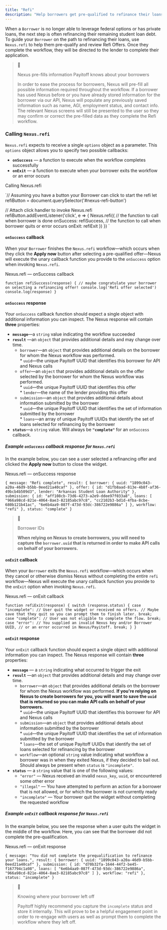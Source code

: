 ```yaml
---
title: "Refi"
description: "Help borrowers get pre-qualified to refinance their loans with Nexus.refi"
---
```


When a `Borrower` is no longer able to leverage federal options or has private loans, the next step is often refinancing their remaining student loan debt. To guide your `Borrower` on the path to refinancing their loans, use `Nexus.refi` to help them pre-qualify and review Refi Offers. Once they complete the workflow, they will be directed to the lender to complete their application.

> 📘
> 
> Nexus pre-fills information Payitoff knows about your borrowers
> 
> In order to ease the process for borrowers, Nexus will pre-fill all possible information required throughout the workflow. If a borrower has used Nexus before or you have already stored information for the borrower via our API, Nexus will populate any previously saved information such as name, AGI, employment status, and contact info. The relevant Nexus screens will still be presented to the user so they may confirm or correct the pre-filled data as they complete the Refi workflow.

### Calling `Nexus.refi`

`Nexus.refi` expects to receive a single `options` object as a parameter. This `options` object allows you to specify two possible callbacks:

* **`onSuccess`** — a function to execute when the workflow completes successfully
* **`onExit`** — a function to execute when your borrower exits the workflow or an error occurs

Calling Nexus.refi

`// Assuming you have a button your Borrower can click to start the refi
let refiButton = document.querySelector('#nexus-refi-button')

// Attach click handler to invoke Nexus.refi
refiButton.addEventListener('click', e => {
  Nexus.refi({
    // the function to call when borrower is done
    onSuccess: refiSuccess,
    // the function to call when borrower quits or error occurs
    onExit: refiExit
  })
})
`

#### `onSuccess` callback

When your `Borrower` finishes the `Nexus.refi` workflow—which occurs when they click the **Apply now** button after selecting a pre-qualified offer—Nexus will execute the unary callback function you provide to the `onSuccess` option when invoking `Nexus.refi`.

Nexus.refi — onSuccess callback

`function refiSuccess(response) {
  // maybe congratulate your borrower on selecting a refinancing offer!
  console.log('Refi offer selected')
  console.log(response)
}
`

#### `onSuccess` response

Your `onSuccess` callback function should expect a single object with additional information you can inspect. The Nexus response will contain **three** properties:

* **`message`**—a `string` value indicating the workflow succeeded
* **`result`** —an `object` that provides additional details and may change over time.  
   * `borrower`—an `object` that provides additional details on the borrower for whom the Nexus workflow was performed.  
         * `uuid`—the unique Payitoff UUID that identifies this borrower for API and Nexus calls  
   * `offer`—an `object` that provides additional details on the offer selected by the borrower for whom the Nexus workflow was performed.  
         * `uuid`—the unique Payitoff UUID that identifies this offer  
         * `lender`—the name of the lender providing this offer  
   * `submission`—an `object` that provides additional details about information submitted by the borrower  
         * `uuid`—the unique Payitoff UUID that identifies the set of information submitted by the borrower  
         * `loans`—an array of unique Payitoff UUIDs that identify the set of loans selected for refinancing by the borrower
* **`status`**—a `string` value. Will always be **`"complete"`** for an `onSuccess` callback.

##### Example `onSuccess` callback response for `Nexus.refi`

In the example below, you can see a user selected a refinancing offer and clicked the **Apply now** button to close the widget.

Nexus.refi — onSuccess response

`{
  message: "Refi complete",
  result: {
    borrower: {
      uuid: "1899c043-a20a-46d9-b5bb-0eed21a40caf"
    },
    offer: {
      id: "d1fb8aad-813e-4b8f-af36-49bcb4b509d3",
      lender: "Arkansas Student Loan Authority"
    },
    submission: {
      id: "aff108cb-73d6-4273-a2e9-ddee97f033a8",
      loans: [
        "966a98cd-821e-4064-8ae3-82185abc97c8",
        "cc2102b3-bd1d-4fba-8cbe-680b121b41ac",
        "6e6b4aa9-087f-473d-93dc-386722e9886a"
      ]
    },
    workflow: "refi"
  },
  status: "complete"
}
`

> 📘
> 
> Borrower IDs
> 
> **When relying on Nexus to create borrowers, you will need to capture the `borrower.uuid` that is returned in order to make API calls on behalf of your borrowers.**

#### `onExit` callback

When your `Borrower` exits the `Nexus.refi` workflow—which occurs when they cancel or otherwise dismiss Nexus without completing the entire `refi` workflow—Nexus will execute the unary callback function you provide to the `onExit` option when invoking `Nexus.refi`.

Nexus.refi — onExit callback

`function refiExit(response) {
  switch (response.status) {
    case "incomplete":
      // User quit the widget or received no offers.
      // Maybe save that they quit so you can prompt them to finish later.
      break;
    case "complete":
      // User was not eligible to complete the flow.
      break;
    case "error":
      // You supplied an invalid Nexus key and/or Borrower UUID,
      // or an error occurred in Nexus/Payitoff.
      break;
  }
}
`

#### `onExit` response

Your `onExit` callback function should expect a single object with additional information you can inspect. The Nexus response will contain **three** properties:

* **`message`** — a `string` indicating what occurred to trigger the exit
* **`result`** —an `object` that provides additional details and may change over time.  
   * `borrower`—an `object` that provides additional details on the borrower for whom the Nexus workflow was performed. **If you're relying on Nexus to create borrowers for you, you will want to save the `uuid` that is returned so you can make API calls on behalf of your borrowers.**  
         * `uuid`—the unique Payitoff UUID that identifies this borrower for API and Nexus calls  
   * `submission`—an `object` that provides additional details about information submitted by the borrower  
         * `uuid`—the unique Payitoff UUID that identifies the set of information submitted by the borrower  
         * `loans`—the set of unique Payitoff UUIDs that identify the set of loans selected for refinancing by the borrower  
   * `workflow`—an optional `string` value indicating what workflow a borrower was in when they exited Nexus, if they decided to bail out. Should always be present when `status` is `"incomplete"`.
* **`status`** — a `string` value that is one of the following values:  
   * `"error"` — Nexus received an invalid `nexus_key`, `uuid`, or encountered some other error  
   * `"illegal"` — You have attempted to perform an action for a borrower that is not allowed, or for which the borrower is not currently ready  
   * `"incomplete"` — Your borrower quit the widget without completing the requested workflow

##### Example `onExit` callback response for `Nexus.refi`

In the example below, you see the response when a user quits the widget in the middle of the workflow. Here, you can see that the borrower did not complete the pre-qualification.

Nexus.refi — onExit response

`{
  message: "You did not complete the prequalification to refinance your loans.",
  result: {
    borrower: {
      uuid: "1899c043-a20a-46d9-b5bb-0eed21a40caf"
    },
    submission: {
      id: "d70b32fa-1644-44f2-be45-f167794c1a98",
      loans: [
        "6e6b4aa9-087f-473d-93dc-386722e9886a",
        "966a98cd-821e-4064-8ae3-82185abc97c8"
      ]
    },
    workflow: "refi"
  },
  status: "incomplete"
}
`

> 📘
> 
> Knowing where your borrower left off
> 
> Payitoff highly recommend you capture the `incomplete` status and store it internally. This will prove to be a helpful engagement point in order to re-engage with users as well as prompt them to complete the workflow where they left off.
